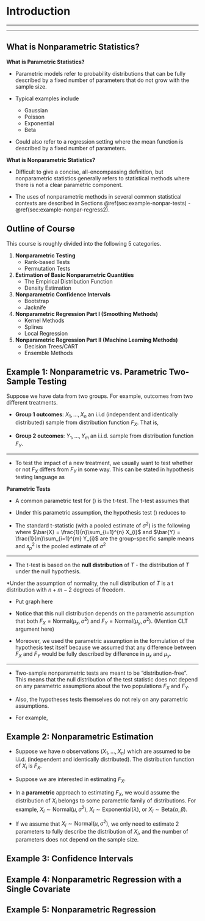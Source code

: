 # Introduction {#intro}

---




---

## What is Nonparametric Statistics? {#sec:whatisnonpar}

**What is Parametric Statistics?**

* Parametric models refer to probability distributions that can 
be fully described by a fixed number of parameters that do not grow 
with the sample size.

* Typical examples include
   + Gaussian 
   + Poisson
   + Exponential
   + Beta

* Could also refer to a regression setting where the mean function
is described by a fixed number of parameters.

**What is Nonparametric Statistics?**

* Difficult to give a concise, all-encompassing definition, but nonparametric
statistics generally refers to statistical methods where there is not a clear parametric component.


* The uses of nonparametric methods in several common statistical contexts are described in Sections \@ref(sec:example-nonpar-tests) - \@ref(sec:example-nonpar-regress2).

## Outline of Course {#sec:course-outline}

This course is roughly divided into the following 5 categories.

1. **Nonparametric Testing**
    + Rank-based Tests
    + Permutation Tests
1. **Estimation of Basic Nonparametric Quantities** 
    + The Empirical Distribution Function
    + Density Estimation
1. **Nonparametric Confidence Intervals**
    + Bootstrap 
    + Jacknife
1. **Nonparametric Regression Part I (Smoothing Methods)**
    + Kernel Methods
    + Splines
    + Local Regression
1. **Nonparametric Regression Part II (Machine Learning Methods)**
    + Decision Trees/CART
    + Ensemble Methods
   

## Example 1: Nonparametric vs. Parametric Two-Sample Testing {#sec:example-nonpar-tests}

Suppose we have data from two groups. For example, outcomes from 
two different treatments.

* **Group 1 outcomes**: $X_{1}, \ldots, X_{n}$ an i.i.d (independent and identically distributed) sample from distribution function $F_{X}$. That is,
\begin{equation}
F_{X}(t) = P( X_{i} \leq t) \nonumber
\end{equation}

* **Group 2 outcomes**: $Y_{1}, \ldots, Y_{m}$ an i.i.d. sample from distribution function $F_{Y}$.

---

* To test the impact of a new treatment, we usually want to test whether or not $F_{X}$ differs from $F_{Y}$ in some way.
This can be stated in hypothesis testing language as
\begin{eqnarray}
H_{0}&:& F_{X} = F_{Y} \textrm{( populations are the same)} \nonumber \\
H_{A}&:& F_{X} \neq F_{Y} \textrm{( populations are different)} \nonumber
\end{eqnarray}

**Parametric Tests**

* A common parametric test for () is the t-test. The t-test assumes that
\begin{equation}
F_{X} = \textrm{Normal}(\mu_{x}, \sigma^{2}) \quad \textrm{ and } \quad F_{Y} = \textrm{Normal}(\mu_{y}, \sigma^{2})
\end{equation}
* Under this parametric assumption, the hypothesis test () reduces to 
\begin{equation}
H_{0}: \mu_{x} = \mu_{y}  \quad \textrm{ vs. } \quad H_{A}: \mu_{x} \neq \mu_{y}
\end{equation}

* The standard t-statistic (with a pooled estimate of $\sigma^{2}$) is the following
\begin{equation}
T = \frac{\bar{X} - \bar{Y}}{ s_{p}\sqrt{\frac{1}{n} + \frac{1}{m}}  },
\end{equation}
where $\bar{X} = \frac{1}{n}\sum_{i=1}^{n} X_{i}$ and $\bar{Y} = \frac{1}{m}\sum_{i=1}^{m} Y_{i}$ are
the group-specific sample means and $s_{p}^{2}$ is the pooled estimate of $\sigma^{2}$
\begin{equation}
s_{p}^{2} = \frac{1}{m + n - 2}\Big\{ \sum_{i=1}^{n} (X_{i} - \bar{X})^{2} + \sum_{i=1}^{m} (Y_{i} - \bar{Y})^{2}   \Big\}
\end{equation}

---

* The t-test is based on the **null distribution** of $T$ - the distribution of $T$ under the null hypothesis.

*Under the assumption of normality, the null distribution of $T$ is a t distribution
with $n + m - 2$ degrees of freedom.

* Put graph here

* Notice that this null distribution depends on the parametric assumption that both $F_{X} = \textrm{Normal}(\mu_{x}, \sigma^{2})$
and $F_{Y} = \textrm{Normal}(\mu_{y}, \sigma^{2})$. (Mention CLT argument here)

* Moreover, we used the parametric assumption in the formulation of the hypothesis test itself because we 
assumed that any difference between $F_{X}$ and $F_{Y}$ would be fully described by difference in $\mu_{x}$ and $\mu_{y}$.

---

* Two-sample nonparametric tests are meant to be "distribution-free". This means
that the null distribution of the test statistic does not depend on any parametric
assumptions about the two populations $F_{X}$ and $F_{Y}$. 

* Also, the hypotheses tests themselves do not rely on any parametric assumptions.

* For example, 

## Example 2: Nonparametric Estimation {#sec:example-nonpar-estimation}

* Suppose we have $n$ observations $(X_{1}, \ldots, X_{n})$ which are assumed to be i.i.d. (independent and identically distributed).
The distribution function of $X_{i}$ is $F_{X}$.

* Suppose we are interested in estimating $F_{X}$. 

* In a **parametric** approach to estimating $F_{X}$, we would assume the distribution of $X_{i}$ belongs to some parametric family of distributions.
For example, $X_{i} \sim \textrm{Normal}( \mu, \sigma^{2} )$, $X_{i} \sim \textrm{Exponential}(\lambda)$, or $X_{i} \sim \textrm{Beta}( \alpha, \beta)$.

* If we assume that $X_{i} \sim \textrm{Normal}( \mu, \sigma^{2} )$, we only need to estimate 2 parameters to
fully describe the distribution of $X_{i}$, and the number of parameters does not depend on the sample size. 


## Example 3: Confidence Intervals {#sec:example-nonpar-confint}

## Example 4: Nonparametric Regression with a Single Covariate {#sec:example-nonpar-regress1}

## Example 5: Nonparametric Regression {#sec:example-nonpar-regress2}

